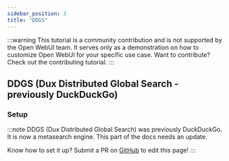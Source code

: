 ```yaml
---
sidebar_position: 3
title: "DDGS"
---
```


:::warning
This tutorial is a community contribution and is not supported by the Open WebUI team. It serves only as a demonstration on how to customize Open WebUI for your specific use case. Want to contribute? Check out the contributing tutorial.
:::

## DDGS (Dux Distributed Global Search - previously DuckDuckGo)

### Setup

:::note
DDGS (Dux Distributed Global Search) was previously DuckDuckGo.
It is now a metasearch engine.
This part of the docs needs an update.

Know how to set it up? Submit a PR on [GitHub](https://github.com/open-webui/docs) to edit this page!
:::
